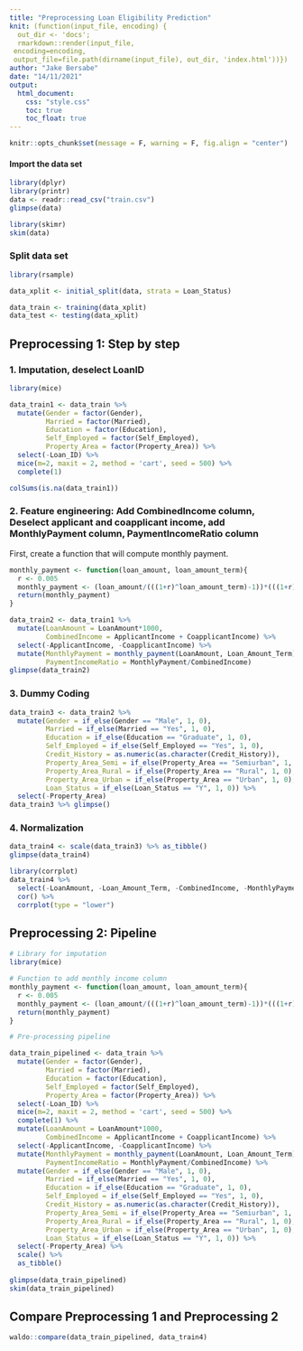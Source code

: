 ```yaml
---
title: "Preprocessing Loan Eligibility Prediction"
knit: (function(input_file, encoding) {
  out_dir <- 'docs';
  rmarkdown::render(input_file,
 encoding=encoding,
 output_file=file.path(dirname(input_file), out_dir, 'index.html'))})
author: "Jake Bersabe"
date: "14/11/2021"
output: 
  html_document:
    css: "style.css"
    toc: true
    toc_float: true
---
```


```r
knitr::opts_chunk$set(message = F, warning = F, fig.align = "center")
```

#### Import the data set  

```r
library(dplyr)
library(printr)
data <- readr::read_csv("train.csv")
glimpse(data)
```

```r
library(skimr)
skim(data)
```  


### Split data set  
```r
library(rsample)

data_xplit <- initial_split(data, strata = Loan_Status)

data_train <- training(data_xplit)
data_test <- testing(data_xplit)

```



## Preprocessing 1: Step by step
### 1. Imputation, deselect LoanID   
```r
library(mice)

data_train1 <- data_train %>% 
  mutate(Gender = factor(Gender),
         Married = factor(Married),
         Education = factor(Education),
         Self_Employed = factor(Self_Employed),
         Property_Area = factor(Property_Area)) %>% 
  select(-Loan_ID) %>% 
  mice(m=2, maxit = 2, method = 'cart', seed = 500) %>% 
  complete(1)

colSums(is.na(data_train1))
```

### 2. Feature engineering:  Add CombinedIncome column, Deselect applicant and coapplicant income, add MonthlyPayment column, PaymentIncomeRatio column 

First, create a function that will compute monthly payment.  
```r
monthly_payment <- function(loan_amount, loan_amount_term){
  r <- 0.005
  monthly_payment <- (loan_amount/(((1+r)^loan_amount_term)-1))*(((1+r)^loan_amount_term)*r)
  return(monthly_payment)
}
```



```r
data_train2 <- data_train1 %>% 
  mutate(LoanAmount = LoanAmount*1000,
         CombinedIncome = ApplicantIncome + CoapplicantIncome) %>% 
  select(-ApplicantIncome, -CoapplicantIncome) %>% 
  mutate(MonthlyPayment = monthly_payment(LoanAmount, Loan_Amount_Term),
         PaymentIncomeRatio = MonthlyPayment/CombinedIncome)
glimpse(data_train2)
```




### 3. Dummy Coding  
```r
data_train3 <- data_train2 %>% 
  mutate(Gender = if_else(Gender == "Male", 1, 0),
         Married = if_else(Married == "Yes", 1, 0),
         Education = if_else(Education == "Graduate", 1, 0),
         Self_Employed = if_else(Self_Employed == "Yes", 1, 0),
         Credit_History = as.numeric(as.character(Credit_History)),
         Property_Area_Semi = if_else(Property_Area == "Semiurban", 1, 0),
         Property_Area_Rural = if_else(Property_Area == "Rural", 1, 0),
         Property_Area_Urban = if_else(Property_Area == "Urban", 1, 0),
         Loan_Status = if_else(Loan_Status == "Y", 1, 0)) %>% 
  select(-Property_Area)
data_train3 %>% glimpse()
```


### 4. Normalization  
```r
data_train4 <- scale(data_train3) %>% as_tibble()
glimpse(data_train4)
```

```r
library(corrplot)
data_train4 %>% 
  select(-LoanAmount, -Loan_Amount_Term, -CombinedIncome, -MonthlyPayment) %>% 
  cor() %>% 
  corrplot(type = "lower")
```


## Preprocessing 2: Pipeline  
```r
# Library for imputation
library(mice) 

# Function to add monthly income column
monthly_payment <- function(loan_amount, loan_amount_term){
  r <- 0.005
  monthly_payment <- (loan_amount/(((1+r)^loan_amount_term)-1))*(((1+r)^loan_amount_term)*r)
  return(monthly_payment)
} 

# Pre-processing pipeline 

data_train_pipelined <- data_train %>%
  mutate(Gender = factor(Gender),
         Married = factor(Married),
         Education = factor(Education),
         Self_Employed = factor(Self_Employed),
         Property_Area = factor(Property_Area)) %>% 
  select(-Loan_ID) %>% 
  mice(m=2, maxit = 2, method = 'cart', seed = 500) %>% 
  complete(1) %>% 
  mutate(LoanAmount = LoanAmount*1000,
         CombinedIncome = ApplicantIncome + CoapplicantIncome) %>% 
  select(-ApplicantIncome, -CoapplicantIncome) %>% 
  mutate(MonthlyPayment = monthly_payment(LoanAmount, Loan_Amount_Term),
         PaymentIncomeRatio = MonthlyPayment/CombinedIncome) %>% 
  mutate(Gender = if_else(Gender == "Male", 1, 0),
         Married = if_else(Married == "Yes", 1, 0),
         Education = if_else(Education == "Graduate", 1, 0),
         Self_Employed = if_else(Self_Employed == "Yes", 1, 0),
         Credit_History = as.numeric(as.character(Credit_History)),
         Property_Area_Semi = if_else(Property_Area == "Semiurban", 1, 0),
         Property_Area_Rural = if_else(Property_Area == "Rural", 1, 0),
         Property_Area_Urban = if_else(Property_Area == "Urban", 1, 0),
         Loan_Status = if_else(Loan_Status == "Y", 1, 0)) %>% 
  select(-Property_Area) %>% 
  scale() %>% 
  as_tibble()
  
glimpse(data_train_pipelined)
skim(data_train_pipelined)
```


## Compare Preprocessing 1 and Preprocessing 2  
```r
waldo::compare(data_train_pipelined, data_train4)
```
